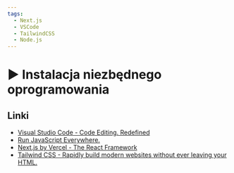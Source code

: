 ```yaml
---
tags:
  - Next.js
  - VSCode
  - TailwindCSS
  - Node.js
---
```



# ▶️ Instalacja niezbędnego oprogramowania

<YouTubePlayer videoId="co764-kQsUw" />

## Linki

- [Visual Studio Code - Code Editing. Redefined](https://code.visualstudio.com/)
- [Run JavaScript Everywhere.](https://nodejs.dev/en/)
- [Next.js by Vercel - The React Framework](https://nextjs.org/)
- [Tailwind CSS - Rapidly build modern websites without ever leaving your HTML.](https://tailwindcss.com/)
